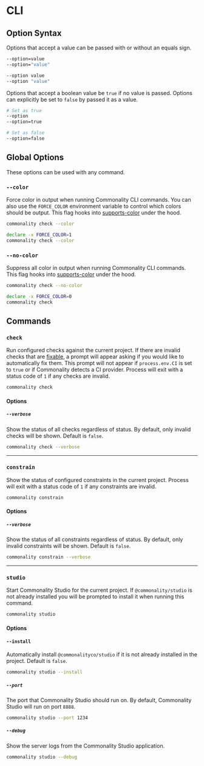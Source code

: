 
# CLI

## Option Syntax
Options that accept a value can be passed with or without an equals sign.

```bash
--option=value
--option="value"

--option value
--option "value"
```

Options that accept a boolean value be `true` if no value is passed. 
Options can explicitly be set to `false` by passed it as a value.
```bash
# Set as true
--option
--option=true

# Set as false
--option=false
```


## Global Options
These options can be used with any command.

### `--color`
Force color in output when running Commonality CLI commands. 
You can also use the `FORCE_COLOR` environment variable to control which colors should be output.
This flag hooks into [supports-color](https://github.com/chalk/supports-color) under the hood.

```bash copy
commonality check --color
```

```bash copy
declare -x FORCE_COLOR=1
commonality check --color
```

### `--no-color`
Suppress all color in output when running Commonality CLI commands.
This flag hooks into [supports-color](https://github.com/chalk/supports-color) under the hood.

```bash copy
commonality check --no-color
```

```bash copy
declare -x FORCE_COLOR=0
commonality check
```

## Commands
### `check`
Run configured checks against the current project. If there are invalid checks that are [fixable](/docs/checks/creating-checks#auto-fixable-checks), 
a prompt will appear asking if you would like to automatically fix them. This prompt will not appear if `process.env.CI` is set to `true` or if Commonality
detects a CI provider. Process will exit with a status code of `1` if any checks are invalid.

```bash copy
commonality check
```

#### Options

##### `--verbose`
Show the status of all checks regardless of status. By default, only invalid checks will be shown. Default is `false`.

```bash copy
commonality check --verbose
```

---

### `constrain`
Show the status of configured constraints in the current project. Process will exit with a status code of `1` if any constraints are invalid.

```bash copy
commonality constrain
```

#### Options

##### `--verbose`
Show the status of all constraints regardless of status. By default, only invalid constraints will be shown. Default is `false`.

```bash copy
commonality constrain --verbose
```

---

### `studio`
Start Commonality Studio for the current project.
If `@commonality/studio` is not already installed you will be prompted to install it when running this command.

```bash copy
commonality studio
```

#### Options

#### `--install`
Automatically install `@commonalityco/studio` if it is not already installed in the project. Default is `false`.

```bash copy
commonality studio --install
```

##### `--port`
The port that Commonality Studio should run on. By default, Commonality Studio will run on port `8888`.

```bash copy
commonality studio --port 1234
```

##### `--debug`
Show the server logs from the Commonality Studio application.

```bash copy
commonality studio --debug
```
